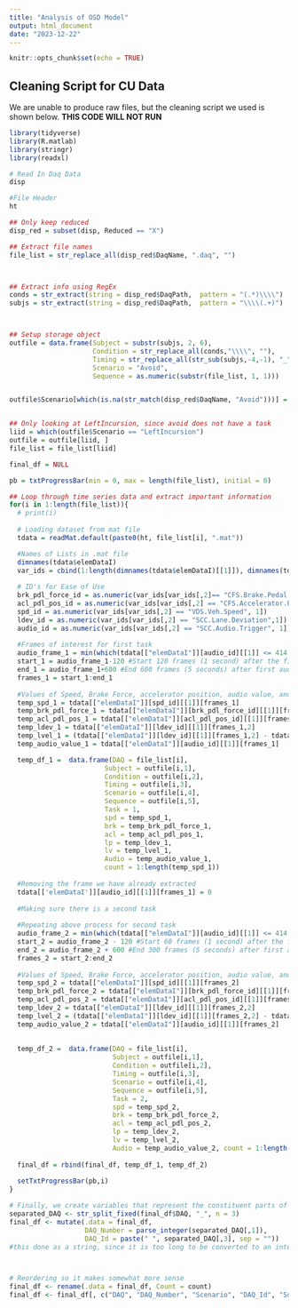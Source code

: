 ```yaml
---
title: "Analysis of OSD Model"
output: html_document
date: "2023-12-22"
---
```


```r
knitr::opts_chunk$set(echo = TRUE)
```


## Cleaning Script for CU Data
We are unable to produce raw files, but the cleaning script we used is shown below. 
**THIS CODE WILL NOT RUN**
```r
library(tidyverse)
library(R.matlab)
library(stringr)
library(readxl)

# Read In Daq Data 
disp 

#File Header 
ht 

## Only keep reduced
disp_red = subset(disp, Reduced == "X")

## Extract file names 
file_list = str_replace_all(disp_red$DaqName, ".daq", "")



## Extract info using RegEx
conds = str_extract(string = disp_red$DaqPath,  pattern = "(.*)\\\\")
subjs = str_extract(string = disp_red$DaqPath,  pattern = "\\\\(.+)")



## Setup storage object
outfile = data.frame(Subject = substr(subjs, 2, 6),
                     Condition = str_replace_all(conds,"\\\\", ""),
                     Timing = str_replace_all(str_sub(subjs,-4,-1), "_", ""),
                     Scenario = "Avoid",
                     Sequence = as.numeric(substr(file_list, 1, 1)))


outfile$Scenario[which(is.na(str_match(disp_red$DaqName, "Avoid")))] = "LeftIncursion"


## Only looking at LeftIncursion, since avoid does not have a task
liid = which(outfile$Scenario == "LeftIncursion")
outfile = outfile[liid, ]
file_list = file_list[liid]

final_df = NULL

pb = txtProgressBar(min = 0, max = length(file_list), initial = 0)

## Loop through time series data and extract important information
for(i in 1:length(file_list)){
  # print(i)
  
  # Loading dataset from mat file
  tdata = readMat.default(paste0(ht, file_list[i], ".mat"))

  #Names of Lists in .mat file 
  dimnames(tdata$elemDataI)
  var_ids = cbind(1:length(dimnames(tdata$elemDataI)[[1]]), dimnames(tdata$elemDataI)[[1]])
  
  # ID's for Ease of Use
  brk_pdl_force_id = as.numeric(var_ids[var_ids[,2]== "CFS.Brake.Pedal.Force",1])
  acl_pdl_pos_id = as.numeric(var_ids[var_ids[,2] == "CFS.Accelerator.Pedal.Position", 1])
  spd_id = as.numeric(var_ids[var_ids[,2] == "VDS.Veh.Speed", 1])
  ldev_id = as.numeric(var_ids[var_ids[,2] == "SCC.Lane.Deviation",1])
  audio_id = as.numeric(var_ids[var_ids[,2] == "SCC.Audio.Trigger", 1])
  
  #Frames of interest for first task
  audio_frame_1 = min(which(tdata[["elemDataI"]][audio_id][[1]] <= 414 & tdata[["elemDataI"]][audio_id][[1]] >= 400))
  start_1 = audio_frame_1-120 #Start 120 frames (1 second) after the first audio queue for task
  end_1 = audio_frame_1+600 #End 600 frames (5 seconds) after first audio queue
  frames_1 = start_1:end_1
  
  #Values of Speed, Brake Force, accelerator position, audio value, and lane poistion for frames of interest
  temp_spd_1 = tdata[["elemDataI"]][spd_id][[1]][frames_1]
  temp_brk_pdl_force_1 = tdata[["elemDataI"]][brk_pdl_force_id][[1]][frames_1]
  temp_acl_pdl_pos_1 = tdata[["elemDataI"]][acl_pdl_pos_id][[1]][frames_1]
  temp_ldev_1 = tdata[["elemDataI"]][ldev_id][[1]][frames_1,2]
  temp_lvel_1 = (tdata[["elemDataI"]][ldev_id][[1]][frames_1,2] - tdata[["elemDataI"]][ldev_id][[1]][frames_1 - 1,2])*60
  temp_audio_value_1 = tdata[["elemDataI"]][audio_id][[1]][frames_1]

  temp_df_1 =  data.frame(DAQ = file_list[i],
                        Subject = outfile[i,1],
                        Condition = outfile[i,2],
                        Timing = outfile[i,3],
                        Scenario = outfile[i,4],
                        Sequence = outfile[i,5],
                        Task = 1,
                        spd = temp_spd_1, 
                        brk = temp_brk_pdl_force_1,
                        acl = temp_acl_pdl_pos_1, 
                        lp = temp_ldev_1,
                        lv = temp_lvel_1, 
                        Audio = temp_audio_value_1, 
                        count = 1:length(temp_spd_1))
  
  #Removing the frame we have already extracted
  tdata[['elemDataI']][audio_id][[1]][frames_1] = 0
  
  #Making sure there is a second task
  
  #Repeating above process for second task
  audio_frame_2 = min(which(tdata[["elemDataI"]][audio_id][[1]] <= 414 & tdata[["elemDataI"]][audio_id][[1]] >= 400))
  start_2 = audio_frame_2 - 120 #Start 60 frames (1 second) after the first audio queue for task
  end_2 = audio_frame_2 + 600 #End 300 frames (5 seconds) after first audio queue
  frames_2 = start_2:end_2
  
  #Values of Speed, Brake Force, accelerator position, audio value, and lane position for frames of interest
  temp_spd_2 = tdata[["elemDataI"]][spd_id][[1]][frames_2]
  temp_brk_pdl_force_2 = tdata[["elemDataI"]][brk_pdl_force_id][[1]][frames_2]
  temp_acl_pdl_pos_2 = tdata[["elemDataI"]][acl_pdl_pos_id][[1]][frames_2]
  temp_ldev_2 = tdata[["elemDataI"]][ldev_id][[1]][frames_2,2]
  temp_lvel_2 = (tdata[["elemDataI"]][ldev_id][[1]][frames_2,2] - tdata[["elemDataI"]][ldev_id][[1]][frames_2 - 1,2])/60
  temp_audio_value_2 = tdata[["elemDataI"]][audio_id][[1]][frames_2]
  
  
  temp_df_2 =  data.frame(DAQ = file_list[i],
                          Subject = outfile[i,1],
                          Condition = outfile[i,2],
                          Timing = outfile[i,3],
                          Scenario = outfile[i,4],
                          Sequence = outfile[i,5],
                          Task = 2,
                          spd = temp_spd_2, 
                          brk = temp_brk_pdl_force_2,
                          acl = temp_acl_pdl_pos_2, 
                          lp = temp_ldev_2,
                          lv = temp_lvel_2, 
                          Audio = temp_audio_value_2, count = 1:length(temp_spd_2))
 
  final_df = rbind(final_df, temp_df_1, temp_df_2)
  
  setTxtProgressBar(pb,i)
}

# Finally, we create variables that represent the constituent parts of the DAQ
separated_DAQ <- str_split_fixed(final_df$DAQ, "_", n = 3)
final_df <- mutate(.data = final_df, 
                   DAQ_Number = parse_integer(separated_DAQ[,1]),
                   DAQ_Id = paste(" ", separated_DAQ[,3], sep = "")) 
#this done as a string, since it is too long to be converted to an integer



# Reordering so it makes somewhat more sense
final_df <- rename(.data = final_df, Count = count)
final_df <- final_df[, c("DAQ", "DAQ_Number", "Scenario", "DAQ_Id", "Subject", "Condition", "Task", "Sequence", "Timing", "Audio", "Count", "spd", "acl", "brk", "lp", "lv")]
```

